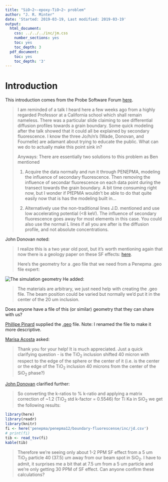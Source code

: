 ```yaml
---
title: "SiO~2~-epoxy-TiO~2~ problem"
author: "J. R. Minter"
date: 'Started: 2019-03-19, Last modified: 2019-03-19'
output:
  html_document:
    css: ../../../inc/jm.css
    number_sections: yes
    toc: yes
    toc_depth: 3
  pdf_document:
    toc: yes
    toc_depth: '3'
---
```


# Introduction

This introduction comes from the Probe Software Forum [here](https://probesoftware.com/smf/index.php?topic=58.msg8146#msg8146).

> I am reminded of a talk I heard here a few weeks ago from a highly regarded
> Professor at a California school which shall remain nameless.  There was a
> particular slide claiming to see differential diffusion profiles towards a
> grain boundary.  Some quick modeling after the talk showed that it could all
> be explained by secondary fluorescence.  I know the three Jo/h/n's (Wade,
> Donovan, and Fournelle) are adamant about trying to educate the public.
> What can we do to actually make this point sink in? 
> 
> Anyways:  There are essentially two solutions to this problem as Ben mentioned
> 
> 1. Acquire the data normally and run it through PENEPMA, modeling the influence
> of secondary fluorescence.  Then removing the influence of secondar
> fluorescence on each data point during the transect towards the grain boundary.
> A bit time consuming right now, but I wonder if PfEPMA wouldn't be able to do
> that quite easily now that is has the modeling built in...
> 
> 2. Alternatively use the non-traditional lines J.D. mentioned and use low
> accelerating potential (<8 keV).  The influence of secondary fluorescence goes
> away for most elements in this case.  You could also use the normal L lines
> if all you are after is the diffusion profile, and not absolute concentrations.

John Donovan noted:

> I realize this is a two year old post, but it's worth mentioning again that
> now there is a geology paper on these SF effects:
> [here](https://www.sciencedirect.com/science/article/pii/S0009254118302304).
>
> Here's the geometry for a .geo file that we need from a Penepma .geo file
> expert:

![The simulation geometry](./inc/diagram.png)
He added:

> The materials are arbitrary, we just need help with creating the .geo file.
> The beam position could be varied but normally we'd put it in the center of
> the 20 um inclusion.

Does anyone have a file of this (or similar) geometry that they can share with us?

[Phillipe Pinard](https://probesoftware.com/smf/index.php?topic=58.msg8172#msg8172)
supplied the [.geo](./inc/sio2-epoxy-tio2.geo) file. Note: I renamed the file to
make it more descriptive.

[Marisa Acosta](https://probesoftware.com/smf/index.php?topic=58.msg8176#msg8176)
asked:

> Thank you for your help! It is much appreciated. Just a  quick clarifying
> question - is the TiO~2~ inclusion shifted 40 micron with respect to the edge
> of the sphere or the center of it (i.e. is the center or the edge of the
> TiO~2~ inclusion 40 microns from the center of the SiO~2~ phase?)

[John Donovan](https://probesoftware.com/smf/index.php?topic=58.msg8177#msg8177)
clarified further:

> So converting the k-ratios to % k-ratio and applying a matrix correction
> of ~1.2 (TiO~2~ std k-factor = 0.5546) for Ti Ka in SiO~2~ we get the
> following results:

```r
library(here)
library(readr)
library(knitr)
fi <- here('penepma/penepma12/boundary-fluorescense/inc/jd.csv')
# print(fi)
tib <- read_tsv(fi)
kable(tib)
```

> Therefore we're seeing only about 1-2 PPM SF effect from a 5 um TiO~2~
> particle 40 (37.5) um away from our beam spot in SiO~2~.  I have to admit,
> it surprises me a bit that at 7.5 um from a 5 um particle and we're only
> getting 30 PPM of SF effect.   Can anyone confirm these calculations? 
